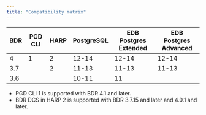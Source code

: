 ```yaml
---
title: "Compatibility matrix"
---
```


| BDR  | PGD CLI | HARP  | PostgreSQL | EDB Postgres Extended | EDB Postgres Advanced |
| ---- | ------- | ----- | ---------- | --------------------- | --------------------- |
| 4    | 1       | 2     | 12-14      | 12-14                 | 12-14                 |
| 3.7  |         | 2     | 11-13      | 11-13                 | 11-13                 |
| 3.6  |         |       | 10-11      | 11                    |                       |

- PGD CLI 1 is supported with BDR 4.1 and later.
- BDR DCS in HARP 2 is supported with BDR 3.7.15 and later and 4.0.1 and later.
